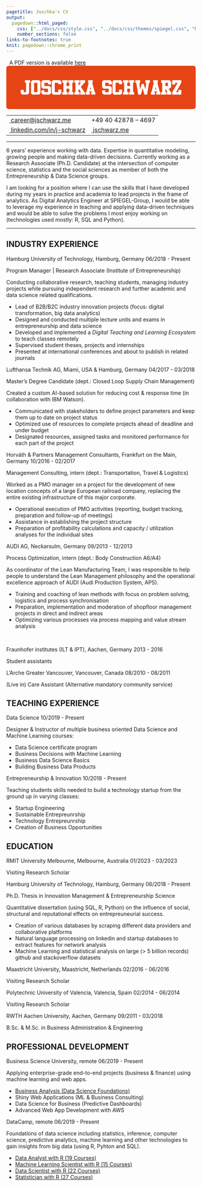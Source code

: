 ```yaml
---
pagetitle: Joschka's CV
output:
  pagedown::html_paged:
    css: ["../docs/css/style.css", "../docs/css/themes/spiegel.css", "https://use.fontawesome.com/releases/v6.1.1/css/all.css"]
    number_sections: false
links-to-footnotes: true
knit: pagedown::chrome_print
---
```


<!-- disable phone number linking in Mobile Safari? -->
<meta name="format-detection" content="telephone=no">

<!-- Load CSS & Fonts -->
<!-- see lhi.css -->

<!-- CONTENT -->
<div class="pdf-link"><i class="fas fa-file-pdf fa-fw"></i>&nbsp; A PDF version is available <a href="https://github.com/jwarz/cv/raw/main/pdf/spiegel.pdf" download="classic.pdf">here</a></div>
<div class="cv-page-wrapper">
<div class="cv-head-wrapper">
<div class="cv-head-left">
<div class="svg-container-outer">
<svg  xmlns="http://www.w3.org/2000/svg" viewBox="0 0 1377.1 314.1">
<style type="text/css">
.st0{fill:#E64415;}
.st1{fill:#FFFFFF;}
</style>
<path id="bg" class="st0" d="M21.5,0h1334.1c11.9,0,21.5,7,21.5,15.7v282.7c0,8.7-9.6,15.7-21.5,15.7H21.5c-11.9,0-21.5-7-21.5-15.7V15.7C0,7,9.6,0,21.5,0z"/>
<g id="name">
<path class="st1" d="M116,209.3l-11.4-10.6v-23.8h22.3v16.2h16.8v-67.8h-8.3v-18.8h38.4v18.8h-8v75.3l-11.6,10.6H116z"/>
<path class="st1" d="M188.8,209.3l-9.2-8.4v-86.2l10.9-10.1h46.8l10.7,9.7v85.3l-10.4,9.7H188.8z M225.8,123.4h-23.8v67.8h23.8V123.4z"/>
<path class="st1" d="M254.8,178.4h22.3v12.7h25.7v-25.3h-37.3l-10.7-9.6v-42.4l10.4-9.2h48.5l11.7,10.7v20.2h-22.7v-12.1h-25.7V147h37.5l10.4,9.6v42.8l-10.9,9.9h-47.1l-12.3-11.2V178.4z"/>
<path class="st1" d="M378,172.6h22.3v27.3l-10.3,9.5H341l-10.7-9.9V113l9.5-8.4h50.2l10.3,9.3V134H378v-10.6h-25.7V191H378V172.6z" />
<path class="st1" d="M437.5,166V191h8v18.3h-38.6l0.3-18.3h8v-67.9h-8v-18.6h38.4v18.6h-8v23.6h20.2v-23.6h-8.3v-18.6h38.5v18.6h-7.9v42.7V191h7.9v18.3h-38.5V191h8.3V166H437.5z"/>
<path class="st1" d="M536.6,123.1v-18.6h36.5v18.6h-5.9l-24.4,29.8l23.8,38.1h6.5v18.3h-36.5V191h6.2l-12.4-22.2l-5.5,7.1V191h8v18.3h-38.4l-0.1-18.3h8.2v-67.9h-8.2v-18.6H533v18.6h-8v21l17.6-21H536.6z"/>
<path class="st1" d="M607.7,209.3h-29.6v-18h4.1l17.1-68.1h-4.9l-0.1-18.6H628v18.6h-3.8l18.8,68.1h4.1v18h-30.3v-18h5.2l-1.6-6h-15.9l-1.7,6h4.9V209.3z M616.6,171.3l-4.4-16.2l-4.5,16.2H616.6z"/>
<path class="st1" d="M696.7,178.4H719v12.7h25.7v-25.3h-37.3l-10.7-9.6v-42.4l10.4-9.2h48.5l11.7,10.7v20.2h-22.7v-12.1H719V147h37.5l10.4,9.6v42.8l-10.9,9.9H709l-12.3-11.2V178.4z"/>
<path class="st1" d="M819.8,172.6h22.3v27.3l-10.3,9.5h-48.9l-10.7-9.9V113l9.5-8.4h50.2l10.3,9.3V134h-22.3v-10.6h-25.7V191h25.7V172.6z"/>
<path class="st1" d="M879.4,166V191h8v18.3h-38.6L849,191h8v-67.9h-8v-18.6h38.4v18.6h-8v23.6h20.2v-23.6h-8.3v-18.6h38.5v18.6h-7.9v42.7V191h7.9v18.3h-38.5V191h8.3V166H879.4z"/>
<path class="st1" d="M979.2,209.3h-20.2l-13.8-85.9h-6.9v-18.8h34.8v18.8h-5.6l5.3,49.2l11.4-41.3l14.8,0l12.6,40.5l6-48.4h-7.3v-18.8h33.7v18.8h-6.6l-13.4,85.9h-20.2l-12.3-47.2L979.2,209.3z"/>
<path class="st1" d="M1081.2,209.3h-29.6v-18h4.1l17.1-68.1h-4.9l-0.1-18.6h33.9v18.6h-3.8l18.8,68.1h4.1v18h-30.3v-18h5.2l-1.6-6H1078l-1.7,6h4.9V209.3z M1090.1,171.3l-4.4-16.2l-4.5,16.2H1090.1z"/>
<path class="st1" d="M1164.3,209.3h-38.5V191h8v-67.6h-8v-18.8h62.3l10.7,11.7v38.9l-12,10.6h-7.1l15.4,25.2h4.2v18.3h-31.9V191h4.7l-14.1-24.4h-1V191h7.2V209.3z M1175.3,123.4h-18.2V147h18.2V123.4z"/>
<path class="st1" d="M1272.7,209.3h-66.3l0.1-18.3l39.9-67.6h-19.3v13.2h-20.6v-32.1h66.2v18.8l-37.9,67.7h16.4v-15.6h21.6V209.3z"/>
</g>
</svg>
</div>
<table class="cv-contact-table">
<tr>
<td><i class="fa fa-envelope fa-fw"></i><a class="no-hyper" href="mailto:career@jschwarz.me">&nbsp;career@jschwarz.me</a></td>
<td><i class="fa fa-phone fa-fw"></i> +49 40 42878 – 4697</td>
</tr>
<tr>
<td><i class="fa-brands fa-linkedin fa-fw"></i><a class="no-hyper" target="_blank" href="https://linkedin.com/in/j-schwarz">&nbsp;linkedin.com/in/j-schwarz</a></td>
<td><i class="fa-solid fa-globe fa-fw"></i><a class="no-hyper" target="_blank" href="https://jschwarz.me">&nbsp;jschwarz.me</a></td>
</tr>
</table>
</div>
<div class="cv-head-right2"></div>
</div>
<hr>
<p>
6 years' experience working with data. Expertise in quantitative modeling, growing people and making data-driven decisions. Currently working as a <span class="cv-entry-employer">Research Associate (Ph.D. Candidate)</span> at the intersection of computer science, statistics and the social sciences as member of both the <span class="cv-entry-employer">Entrepreneurship & Data Science</span> groups.</p>
<p>I am looking for a position where I can use the skills that I have developed during my years in practice and academia to lead projects in the frame of analytics. As <span class="cv-entry-employer">Digital Analytics Engineer</span> at SPIEGEL-Group, I would be able to leverage my experience in teaching and applying data-driven techniques and would be able to solve the problems I most enjoy working on (technologies used mostly: <span class="cv-entry-employer">R, SQL and Python</span>).</p>
<hr>
<!-- Chapter: PROFESSIONAL EXPERIENCE -->
<h2 class="h-first">
<span class="fa-stack fa-2x small">
<i class="fa fa-suitcase fa-stack-1x" style="--fa-stack-z-index: 2;"></i>
<i class="fa-solid fa-square fa-stack-2x fn-border" style="--fa-stack-z-index: 1;"></i>
</span>
<span>INDUSTRY EXPERIENCE</span>
</h2>
<!-- Exp 1: TUHH -->
<div class="cv-entry-main">
<p class="cv-entry-top-line">
<span class="cv-entry-employer">Hamburg University of Technology, </span>
<span class="cv-entry-location">Hamburg, Germany</span>
<span class="cv-entry-date">06/2018 - Present</span>
</p>
<p class="cv-entry-job-title">
Program Manager | Research Associate (Institute of Entrepreneurship)
</p>
<p class="cv-entry-desc">Conducting collaborative research, teaching students, managing industry projects while pursuing independent research and further academic and data science related qualifications.</p>
<ul>
<li>Lead of B2B/B2C industry innovation projects (focus: digital transformation, big data analytics)</li>
<li>Designed and conducted multiple lecture units and exams in entrepreneurship and data science</li>
<li>Developed and implemented a <i>Digital Teaching and Learning Ecosystem</i> to teach classes remotely</li>
<li>Supervised student theses, projects and internships</li>
<li>Presented at international conferences and about to publish in related journals</li>
</ul>
</div>
<!-- Exp 2: Lufthansa -->
<div class="cv-entry-main">
<p class="cv-entry-top-line">
<span class="cv-entry-employer">Lufthansa Technik AG, </span>
<span class="cv-entry-location">Miami, USA & Hamburg, Germany</span>
<span class="cv-entry-date">04/2017 - 03/2018</span>
</p>
<p class="cv-entry-job-title">
Master’s Degree Candidate (dept.: Closed Loop Supply Chain Management)
</p>
<p class="cv-entry-desc">Created a custom AI-based solution for reducing cost & response time (in collaboration with IBM Watson).</p>
<ul>
<li>Communicated with stakeholders to define project parameters and keep them up to date on project status</li>
<li>Optimized use of resources to complete projects ahead of deadline and under budget</li>
<li>Designated resources, assigned tasks and monitored performance for each part of the project</li>
</ul>
</div>
<!-- Exp 3: Horvath -->
<div class="cv-entry-main">
<p class="cv-entry-top-line">
<span class="cv-entry-employer">Horváth & Partners Management Consultants, </span>
<span class="cv-entry-location">Frankfurt on the Main, Germany</span>
<span class="cv-entry-date">10/2016 - 02/2017</span>
</p>
<p class="cv-entry-job-title">
Management Consulting, intern (dept.: Transportation, Travel & Logistics)
</p>
<p class="cv-entry-desc">Worked as a PMO manager on a project for the development of new location concepts of a large European railroad company, replacing the entire existing infrastructure of this major corporate.</p>
<ul>
<li>Operational execution of PMO activities (reporting, budget tracking, preparation and follow-up of meetings)</li>
<li>Assistance in establishing the project structure</li>
<li>Preparation of profitability calculations and capacity / utilization analyses for the individual sites</li>
</ul>
</div>
<!-- Exp 4: AUDI -->
<div class="cv-entry-main">
<p class="cv-entry-top-line">
<span class="cv-entry-employer">AUDI AG, </span>
<span class="cv-entry-location">Neckarsulm, Germany</span>
<span class="cv-entry-date">09/2013 - 12/2013</span>
</p>
<p class="cv-entry-job-title">
Process Optimization, intern (dept.: Body Construction A6/A4)
</p>
<p class="cv-entry-desc">As coordinator of the Lean Manufacturing Team, I was responsible to help people to understand the Lean Management philosophy and the operational excellence approach of AUDI (Audi Production System, APS).</p>
<p>
<ul>
<li>Training and coaching of lean methods with focus on problem solving, logistics and process synchronisation</li>
<li>Preparation, implementation and moderation of shopfloor management projects in direct and indirect areas</li>
<li>Optimizing various processes via process mapping and value stream analysis</li>
</ul>
</p>
</div>
<br class="pageBreak">
<!-- Exp 5: IPT / ILT -->
<div class="cv-entry-main">
<p class="cv-entry-top-line">
<span class="cv-entry-employer">Fraunhofer institutes (ILT & IPT), </span>
<span class="cv-entry-location">Aachen, Germany</span>
<span class="cv-entry-date">2013 - 2016</span>
</p>
<p class="cv-entry-job-title">
Student assistants
</p>
</div>
<!-- Exp 6: L'Arche -->
<div class="cv-entry-main">
<p class="cv-entry-top-line">
<span class="cv-entry-employer">L'Arche Greater Vancouver, </span>
<span class="cv-entry-location">Vancouver, Canada</span>
<span class="cv-entry-date">08/2010 - 08/2011</span>
</p>
<p class="cv-entry-job-title">
(Live in) Care Assistant (Alternative mandatory community service)
</p>
</div>
<!-- Chapter: TEACHING -->
<h2>
<span class="fa-stack fa-2x small">
<i class="fa fa-chalkboard-teacher fa-stack-1x" style="--fa-stack-z-index: 2;"></i>
<i class="fa-solid fa-square fa-stack-2x fn-border" style="--fa-stack-z-index: 1;"></i>
</span>
<span>TEACHING EXPERIENCE</span>
</h2>
<!-- Exp 1 -->
<div class="cv-entry-main">
<p class="cv-entry-top-line">
<span class="cv-entry-employer">Data Science</span>
<!-- <span>Hamburg, Germany</span> -->
<span class="cv-entry-date">10/2019 - Present</span>
</p>
<p class="cv-entry-desc">Designer & Instructor of multiple business oriented Data Science and Machine Learning courses:</p>
<ul class="two-col no-bottom">
<li>Data Science certificate program</li>
<li>Business Decisions with Machine Learning</li>
<li>Business Data Science Basics</li>
<li>Building Business Data Products</li>
</ul>
</div>
<!-- Exp 1 -->
<div class="cv-entry-main">
<p class="cv-entry-top-line">
<span class="cv-entry-employer">Entrepreneurship & Innovation</span>
<!-- <span>Hamburg, Germany</span> -->
<span class="cv-entry-date">10/2018 - Present</span>
</p>
<p class="cv-entry-desc">Teaching students skills needed to build a technology startup from the ground up in varying classes:</p>
<ul class="two-col no-bottom">
<li>Startup Engineering</li>
<li>Sustainable Entrepreunrship</li>
<li>Technology Entrepreunrship</li>
<li>Creation of Business Opportunities</li>
</ul>
</div>
<!-- Chapter: EDUCATION -->
<h2>
<span class="fa-stack fa-2x small">
<i class="fa fa-graduation-cap fa-stack-1x" style="--fa-stack-z-index: 2;"></i>
<i class="fa-solid fa-square fa-stack-2x fn-border" style="--fa-stack-z-index: 1;"></i>
</span>
<span>EDUCATION</span>
</h2>
<!-- Exp 0 -->
<div class="cv-entry-main">
<p class="cv-entry-top-line">
<span class="cv-entry-employer">RMIT University Melbourne, </span>
<span class="cv-entry-location">Melbourne, Australia</span>
<span class="cv-entry-date">01/2023 - 03/2023</span>
</p>
<p class="cv-entry-job-title">
Visiting Research Scholar
</p>
</div>
<!-- Exp 1 -->
<div class="cv-entry-main">
<p class="cv-entry-top-line">
<span class="cv-entry-employer">Hamburg University of Technology, </span>
<span class="cv-entry-location">Hamburg, Germany</span>
<span class="cv-entry-date">06/2018 - Present</span>
</p>
<p class="cv-entry-job-title">
Ph.D. Thesis in Innovation Management & Entrepreneurship Science
</p>
<p class="cv-entry-desc">Quantitative dissertation (using SQL, R, Python) on the influence of social, structural and reputational effects on entrepreuneurial success.</p>
<ul>
<li>Creation of various databases by scraping different data providers and collaborative platforms</li>
<li>Natural language processing on linkedin and startup databases to extract features for network analysis</li>
<li>Machine Learning and statistical analysis on large (> 5 billion records) github and stackoverflow datasets</li>
</ul>
</div>
<!-- Exp 2 -->
<div class="cv-entry-main">
<p class="cv-entry-top-line">
<span class="cv-entry-employer">Maastricht University, </span>
<span class="cv-entry-location">Maastricht, Netherlands</span>
<span class="cv-entry-date">02/2016 - 06/2016</span>
</p>
<p class="cv-entry-job-title">
Visiting Research Scholar
</p>
</div>
<!-- Exp 3 -->
<div class="cv-entry-main">
<p class="cv-entry-top-line">
<span class="cv-entry-employer">Polytechnic University of Valencia, </span>
<span class="cv-entry-location">Valencia, Spain</span>
<span class="cv-entry-date">02/2014 - 06/2014</span>
</p>
<p class="cv-entry-job-title">
Visiting Research Scholar
</p>
</div>
<!-- Exp 4 -->
<div class="cv-entry-main">
<p class="cv-entry-top-line">
<span class="cv-entry-employer">RWTH Aachen University, </span>
<span class="cv-entry-location">Aachen, Germany</span>
<span class="cv-entry-date">09/2011 - 03/2018</span>
</p>
<p class="cv-entry-job-title">
B.Sc. & M.Sc. in Business Administration & Engineering
</p>
</div>
<!-- Chapter: PROF DEV -->
<h2>
<span class="fa-stack fa-2x small">
<i class="fa fa-book fa-stack-1x" style="--fa-stack-z-index: 2;"></i>
<i class="fa-solid fa-square fa-stack-2x fn-border" style="--fa-stack-z-index: 1;"></i>
</span>
<span>PROFESSIONAL DEVELOPMENT</span>
</h2>
<!-- Exp 1: BUSINESS SCIENCE UNIVERSITY -->
<div class="cv-entry-main">
<p class="cv-entry-top-line">
<span class="cv-entry-employer">Business Science University, </span>
<span>remote</span>
<span class="cv-entry-date">06/2019 - Present</span>
</p>
<p class="cv-entry-desc">Applying enterprise-grade end-to-end projects (business & finance) using machine learning and web apps.</p>
<ul class="two-col">
<li><a class="no-hyper" target="_blank" href="https://www.dropbox.com/s/nlskcws7fsvcsaq/certificate-of-completion-for-ds4b-101-r-business-analysis-with-r.pdf">Business Analysis (Data Science Foundations)</a></li>
<li>Shiny Web Applications (ML & Business Consulting)</li>
<li>Data Science for Business (Predictive Dashboards)</li>
<li>Advanced Web App Development with AWS</li>
</ul>
</div>
<!-- Exp 2: DATACAMP -->
<div class="cv-entry-main">
<p class="cv-entry-top-line">
<span class="cv-entry-employer">DataCamp, </span>
<span>remote</span>
<span class="cv-entry-date">06/2019 - Present</span>
</p>
<p class="cv-entry-desc">Foundations of data science including statistics, inference, computer science, predictive analytics, machine learning and other technologies to gain insights from big data (using R, Pyhton and SQL).</p>
<ul class="two-col">
<li><a class="no-hyper" target="_blank" href="https://www.datacamp.com/statement-of-accomplishment/track/34d209775a4c2da4dc9785417d18a38ecae0dee0">Data Analyst with R (19 Courses)</a></li>
<li><a class="no-hyper" target="_blank" href="https://www.datacamp.com/statement-of-accomplishment/track/d76aee0c9ae23f645d110c7cc84f29ab56e98ffc">Machine Learning Scientist with R (15 Courses)</a></li>
<li><a class="no-hyper" target="_blank" href="https://www.datacamp.com/statement-of-accomplishment/track/0abda65dd30dc07e9042a833613f24e2d922c47c">Data Scientist with R (22 Courses)</a></li>
<li><a class="no-hyper" target="_blank" href="">Statistician with R (27 Courses)</li>
</ul>
</div>
</div>